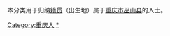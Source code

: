 {{Catnav|頁面分類|各種主題的頁面分類|依中国各省来作的分类|各地中国人|重庆人}}
{{Catnav|頁面分類|人物|各國人物|中国人|各地中国人|重庆人}}

本分类用于归纳[[籍贯|籍贯]]（出生地）属于[[重庆市|重庆市]][[巫山县|巫山县]]的人士。

[[Category:重庆人|Category:重庆人]]
[[Category:巫山县|*]]